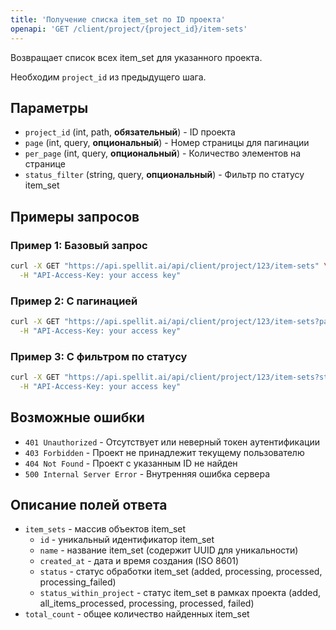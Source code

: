 ```yaml
---
title: 'Получение списка item_set по ID проекта'
openapi: 'GET /client/project/{project_id}/item-sets'
---
```


<Callout emoji="📋">Возвращает список всех item_set для указанного проекта.</Callout>

<Callout emoji="🔑">
  Необходим <code>project_id</code> из предыдущего шага.
</Callout>

## Параметры

- `project_id` (int, path, **обязательный**) - ID проекта
- `page` (int, query, **опциональный**) - Номер страницы для пагинации
- `per_page` (int, query, **опциональный**) - Количество элементов на странице
- `status_filter` (string, query, **опциональный**) - Фильтр по статусу item_set

## Примеры запросов

### Пример 1: Базовый запрос

```bash
curl -X GET "https://api.spellit.ai/api/client/project/123/item-sets" \
  -H "API-Access-Key: your access key"
```

### Пример 2: С пагинацией

```bash
curl -X GET "https://api.spellit.ai/api/client/project/123/item-sets?page=2&per_page=10" \
  -H "API-Access-Key: your access key"
```

### Пример 3: С фильтром по статусу

```bash
curl -X GET "https://api.spellit.ai/api/client/project/123/item-sets?status_filter=processed" \
  -H "API-Access-Key: your access key"
```

## Возможные ошибки

- `401 Unauthorized` - Отсутствует или неверный токен аутентификации
- `403 Forbidden` - Проект не принадлежит текущему пользователю
- `404 Not Found` - Проект с указанным ID не найден
- `500 Internal Server Error` - Внутренняя ошибка сервера

## Описание полей ответа

- `item_sets` - массив объектов item_set
  - `id` - уникальный идентификатор item_set
  - `name` - название item_set (содержит UUID для уникальности)
  - `created_at` - дата и время создания (ISO 8601)
  - `status` - статус обработки item_set (added, processing, processed, processing_failed)
  - `status_within_project` - статус item_set в рамках проекта (added, all_items_processed, processing, processed, failed)
- `total_count` - общее количество найденных item_set
